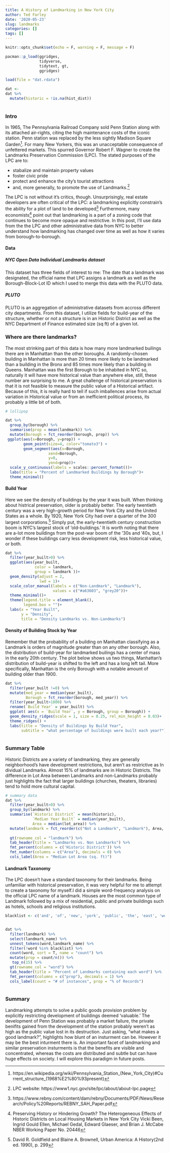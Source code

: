 ```yaml
---
title: A History of Landmarking in New York City
author: Ted Farley
date: '2020-05-23'
slug: landmarks
categories: []
tags: []
---
```



```r
knitr::opts_chunk$set(echo = F, warning = F, message = F)
```

```r
pacman::p_load(ggridges,
               tidyverse,
               tidytext, gt,
               ggridges)

load(file = "dat.rdata")
```

```r
dat <- 
dat %>% 
  mutate(historic = !is.na(hist_dist))
  
```


### Intro

In 1965, The Pennsylvania Railroad Company sold Penn Station along with its attached air-rights, citing the high maintenance costs of the iconic station. Penn station was replaced by the less sightly Madison Square Garden[^1]. For many New Yorkers, this was an unacceptable consequence of unfettered markets. This spurred Governor Robert F. Wagner to create the Landmarks Preservation Commission (LPC). The stated purposes of the LPC are to:

- stabalize and maintain property values
- foster civic pride
- protect and enhance the city's tourist attractions
- and, more generally, to promote the use of Landmarks.[^2]

The LPC is not without it's critics, though. Unsurprisingly, real estate developers are often critical of the LPC: a landmarking explicitly constrain's the ability for a plot of land to be developed[^3] Furthermore, many economists[^4] point out that  landmarking is a part of a zoning code that  continues to become more opaque and restrictive. In this post, I'll use data from the the LPC and other administrative data from NYC to better  understand how landmarking has changed over time as well as how it  varies from borough-to-borough. 

#### Data

##### NYC Open Data Individual Landmarks dataset

This dataset has three fields of interest to me: The date that a landmark was designated, the official name that LPC assigns a landmark as well as the Borough-Block-Lot ID  which I used to merge this data  with the PLUTO data. 

##### PLUTO

PLUTO  is an aggregation of administrative datasets from accross different city departments. From this dataset, I utilize fields for build-year of the structure, whether or not a structure is in an Historic District as well as the NYC Department of Finance estimated size (sq ft) of a given lot.  





[^1]:https://en.wikipedia.org/wiki/Pennsylvania_Station_(New_York_City)#Current_structure_(1968%E2%80%93present)

[^2]:LPC website: https://www1.nyc.gov/site/lpc/about/about-lpc.page

[^3]:https://www.rebny.com/content/dam/rebny/Documents/PDF/News/Research/Policy%20Reports/REBNY_SAH_Paper.pdf

[^4]: Preserving History or Hindering Growth? The Heterogeneous Effects of Historic Districts
on Local Housing Markets in New York City
Vicki Been, Ingrid Gould Ellen, Michael Gedal, Edward Glaeser, and Brian J. McCabe
NBER Working Paper No. 20446


### Where are there landmarks?

The most strinking part of this data is how many more landmarked builings there are in Manhattan than the other boroughs. A randomly-chosen building in Manhattan is more than 20 times more likely to be landmarked than a building in the Bronx and 85 times more likely than a building in Queens. Manhattan was the first Borough to be inhabited in NYC so, naturally it will have more historical value than anywhere else, still, these number are surprising to me. A great challenge of historical preservation is that it is not feasible to measure the public value of a Historical artifact. Because of this, it is really hard to tell if such imballences arise from actual variation in Historical value or from an inefficient political process, its probably a little bit of both. 



```r
# lollipop

dat %>% 
  group_by(borough) %>% 
  summarise(prop = mean(landmark)) %>% 
  mutate(Borough = fct_reorder(borough, prop)) %>% 
 ggplot(aes(x=Borough, y=prop)) + 
        geom_point(size=4, color="tomato3") + 
        geom_segment(aes(x=Borough, 
                   xend=Borough, 
                   y=0, 
                   yend=prop))+
  scale_y_continuous(labels = scales::percent_format())+
  labs(title = "Percent of Landmarked Buildings by Borough")+
  theme_minimal()
```

#### Build Year

Here we see the density of buildings by the year it was built. When thinking about histrical preservation, older is probably better. The early twentieth century was a very high-growth period for New York City and the United States as a whole. By 1920, New York City had over a quarter of the 300 largest corporations.[^5] Simply put, the early-twentieth century construction boom is NYC's largest stock of 'old-buildings.' It is worth noting that there are a-lot more buildings from the post-war boom of the '30s and '40s, but, I wonder if these buildings carry less development risk, less historical value, or both. 


[^5]: David R. Goldfield and Blaine A. Brownell, Urban America: A History(2nd ed. 1990), p. 299



```r
dat %>% 
  filter(year_built>0) %>% 
  ggplot(aes(year_built,
             color = landmark,
             group = landmark ))+
  geom_density(adjust = 2,
               lwd = 1)+
  scale_color_manual(labels = c("Non-Landmark", "Landmark"), 
                     values = c("#a63603", "grey20"))+
  theme_minimal()+
  theme(legend.title = element_blank(),
        legend.box = "")+
  labs(x = "Year Built",
       y = "Density",
       title = "Density Landmarks vs. Non-Landmarks")

```

#### Density of Building Stock by Year

Remember that the probability of a building on Manhattan classifying as a Landmark is orders of magnitude greater than on any other borough. Also, the distribution of build-year for landmarked builings has a center of mass in the early 20th century. The plot below shows us two things, Manhattan's distribution of build-year is shifted to the left and has a long left tail. More specifically, Manhattan is the only Borough with a notable amount of building older than 1900.


```r
dat %>% 
  filter(year_built !=0) %>% 
  mutate(med_year = median(year_built),
         Borough = fct_reorder(borough, med_year)) %>% 
  filter(year_built>1800) %>% 
  rename(`Build Year` = year_built) %>% 
  ggplot( aes(x = `Build Year`, y = Borough, group = Borough)) +
  geom_density_ridges(scale = 1, size = 0.25, rel_min_height = 0.03)+
  theme_ridges() +
  labs(title = "Density of Buildings by Build Year",
       subtitle = "what percentage of buildings were built each year?")
  
```

### Summary Table

Historic Districts are a variety of landmarking, they are generally neighborhood's have development restrictions, but aren't as restrictive as In dividual Landmarks. Almost 15% of landmarks are in Historic Districts. The difference in Lot Area between Landmarks and non-Landmarks probably just highlights the fact that larger buildings (churches, theaters, libraries) tend to hold more cultural capital. 

```r
# summary data
dat %>% 
  filter(year_built>0) %>% 
  group_by(landmark) %>% 
  summarise(`Historic District` = mean(historic),
            `Median Year Built` = median(year_built),
            Area = median(lot_area)) %>%
  mutate(landmark = fct_reorder(c("Not a Landmark", "Landmark"), Area, .desc = F)) %>% 
  
  gt(rowname_col = "landmark") %>% 
  tab_header(title = "Landmarks vs. Non Landmarks") %>% 
  fmt_percent(columns = c('Historic District')) %>% 
  fmt_number(columns = c("Area"), decimals = 0) %>% 
  cols_label(Area = "Median Lot Area (sq. ft)")
```


#### Landmark Taxonomy

The LPC doesn't have a standard taxonomy  for their landmarks. Being unfamiliar with historical preservation, it was very helpful for me to attempt to create a taxonomy for myself.I did a simple word-frequency analysis on the official LPC name of a landmark. Houses are the most common type of Landmark followed by a mix of residential, public and private buildings such as hotels, schools and religious institutions. 

```r

blacklist <- c('and', 'of', 'new', 'york', 'public', 'the', 'east', 'west', '130th', 'no', 'state', 'street')


dat %>% 
  filter(landmark) %>% 
  select(landmark_name) %>% 
  unnest_tokens(word,landmark_name) %>% 
  filter(!word %in% blacklist) %>% 
  count(word, sort = T, name = "count") %>% 
  mutate(prop = count/n()) %>% 
   top_n(15) %>% 
  gt(rowname_col = "word") %>% 
  tab_header(title = "Percent of Landmarks containing each word") %>% 
  fmt_percent(columns = c("prop"), decimals = 1) %>% 
  cols_label(count = "# of instances", prop = "% of Records")
  

```


### Summary

Landmarking attempts to solve a public goods provision problem by explicitly restricting development of buildings deemed 'valuable.' The development of Penn Station was probably a market failure, the private benifits gained from the development of the station probably weren't as high as the public value lost in its destruction. Just asking, "what makes a good landmark?", highlights how blunt of an insturment can be. However it may be the best inturment there is. An important facet of landmarking and similar preservation insturments is that the benefits are visible and concentrated, whereas the costs are distributed and subtle but can have huge effects on society. I will explore this paradigm in future posts.  